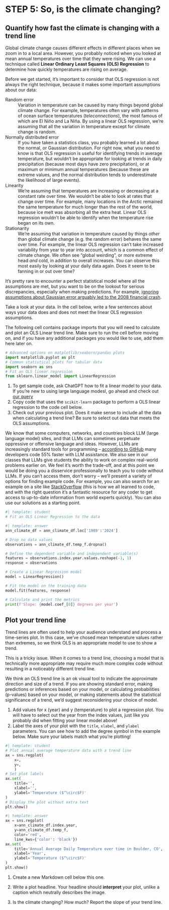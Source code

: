 # STEP 5: So, is the climate changing?

## Quantify how fast the climate is changing with a trend line

Global climate change causes different effects in different places when we zoom in to a local area. However, you probably noticed when you looked at mean annual temperatures over time that they were rising. We can use a technique called **Linear Ordinary Least Squares (OLS) Regression** to determine how quickly temperatures are rising on average.

Before we get started, it's important to consider that OLS regression is not always the right technique, because it makes some important assumptions about our data:

  Random error
  : Variation in temperature can be caused by many things beyond global climate change. For example, temperatures often vary with patterns of ocean surface temperatures (*teleconnections*), the most famous of which are El Niño and La Niña. By using a linear OLS regression, we're assuming that all the variation in temperature except for climate change is random.

  Normally distributed error
  : If you have taken a statistics class, you probably learned a lot about the normal, or Gaussian distribution. For right now, what you need to know is that OLS regression is useful for identifying trends in average temperature, but wouldn't be appropriate for looking at trends in daily precipitation (because most days have zero precipitation), or at maximum or minimum annual temperatures (because these are extreme values, and the normal distribution tends to underestimate the likelihood of large events).

  Linearity
  : We're assuming that temperatures are increasing or decreasing at a constant rate over time. We wouldn't be able to look at rates that change over time. For example, many locations in the Arctic remained the same temperature for much longer than the rest of the world, because ice melt was absorbing all the extra heat. Linear OLS regression wouldn't be able to identify when the temperature rise began on its own.

  Stationarity
  : We're assuming that variation in temperature caused by things *other* than global climate change (e.g. the random error) behaves the same over time. For example, the linear OLS regression can't take increased variability from year to year into account, which is a common effect of climate change. We often see "global weirding", or more extreme head *and* cold, in addition to overall increases. You can observe this most easily by looking at your daily data again. Does it seem to be fanning in or out over time?

It's pretty rare to encounter a perfect statistical model where all the assumptions are met, but you want to be on the lookout for serious discrepancies, especially when making predictions. For example, [ignoring assumptions about Gaussian error arguably led to the 2008 financial crash](https://www.wired.com/2009/02/wp-quant/).

::: {.cell .markdown}
:::: {.callout-respond title="Is linear OLS regression right for your data?"}

Take a look at your data. In the cell below, write a few sentences about ways your data does and does not meet the linear OLS regression assumptions.

::::
:::

::: {.callout-task title="Import Packages"} 

The following cell contains package imports that you will need to calculate and plot an OLS Linear trend line. Make sure to run the cell before moving on, and if you have any additional packages you would like to use, add them here later on.

:::

```python
# Advanced options on matplotlib/seaborn/pandas plots
import matplotlib.pyplot as plt
# Common statistical plots for tabular data
import seaborn as sns
# Fit an OLS linear regression
from sklearn.linear_model import LinearRegression
```

::: {.callout-task title="Regression"}

  1. To get sample code, ask ChatGPT how to fit a linear model to your data. If you're new to using large language modesl, go ahead and check out [our query](https://chatgpt.com/share/649b897b-9075-457e-8e12-308f795312a1)
  2. Copy code that uses the `scikit-learn` package to perform a OLS linear regression to the code cell below.
  3. Check out your previous plot. Does it make sense to include all the data when calculating a trend line? Be sure to select out data that meets the OLS assumptions.

:::

::: {.callout-note}

We know that some computers, networks, and countries block LLM (large language model) sites, and that LLMs can sometimes perpetuate oppressive or offensive language and ideas. However, LLMs are increasingly standard tools for programming -- [according to GitHub](https://github.com/features/copilot) many developers code 55% faster with LLM assistance. We also see in our classes that LLMs give students the ability to work on complex real-world problems earlier on. We feel it's worth the trade-off, and at this point we would be doing you a disservice professionally to teach you to code without LLMs. If you can't access them, don't worry -- we'll present a variety of options for finding example code. For example, you can also search for an example on a site like [StackOverflow](https://stackoverflow.com/) (this is how we all learned to code, and with the right question it's a fantastic resource for any coder to get access to up-to-date information from world experts quickly). You can also use our solutions as a starting point.

:::

```python
#| template: student
# Fit an OLS Linear Regression to the data
```

::: {.content-visible when-format="html"}
```python
#| template: answer
ann_climate_df = ann_climate_df.loc['1989':'2024']

# Drop no data values
observations = ann_climate_df.temp_f.dropna()

# Define the dependent variable and independent variable(s)
features = observations.index.year.values.reshape(-1, 1)
response = observations

# Create a Linear Regression model
model = LinearRegression()

# Fit the model on the training data
model.fit(features, response)

# Calculate and print the metrics
print(f'Slope: {model.coef_[0]} degrees per year')
```
:::


## Plot your trend line

Trend lines are often used to help your audience understand and process a time-series plot. In this case, we've chosed mean temperature values rather than extremes, so we think OLS is an appropriate model to use to show a trend.

::: {.callout-important title="Is it ok to plot a trend line even if OLS isn't an appropriate model?"}

This is a tricky issue. When it comes to a trend line, choosing a model that is technically more appropriate may require much more complex code without resulting in a noticeably different trend line.

We think an OLS trend line is an ok visual tool to indicate the approximate direction and size of a trend. If you are showing standard error, making predictions or inferences based on your model, or calculating probabilities (p-values) based on your model, or making statements about the statistical significance of a trend, we'd suggest reconsidering your choice of model.

:::

::: {.callout-task title="Regression Plot"}

  1. Add values for x (year) and y (temperature) to plot a regression plot. You will have to select out the year from the index values, just like you probably did when fitting your linear model above!
  2. Label the axes of your plot with the `title`, `xlabel`, and `ylabel` parameters. You can see how to add the degree symbol in the example below. Make sure your labels match what you're plotting!

:::

```python
#| template: student
# Plot annual average temperature data with a trend line
ax = sns.regplot(
    x=, 
    y=,
    )
# Set plot labels
ax.set(
    title='',
    xlabel='',
    ylabel='Temperature ($^\circ$F)'
)
# Display the plot without extra text
plt.show()
```

::: {.content-visible when-format="html"}
```python
#| template: answer
ax = sns.regplot(
    x=ann_climate_df.index.year, 
    y=ann_climate_df.temp_f,
    color='red',
    line_kws={'color': 'black'})
ax.set(
    title='Annual Average Daily Temperature over time in Boulder, CO',
    xlabel='Year',
    ylabel='Temperature ($^\circ$F)'
)
plt.show()
```
:::

::: {.cell .markdown}

:::: {.callout-respond title="Interpret the trend"}

  1. Create a new Markdown cell below this one.

  2. Write a plot headline. Your headline should **interpret** your plot, unlike a caption which neutrally describes the image.

  3. Is the climate changing? How much? Report the slope of your trend line.

::::

:::
